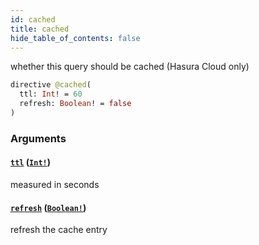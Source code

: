 ```yaml
---
id: cached
title: cached
hide_table_of_contents: false
---
```


whether this query should be cached (Hasura Cloud only)

```graphql
directive @cached(
  ttl: Int! = 60
  refresh: Boolean! = false
)
```

### Arguments

#### [`ttl`](#) ([`Int!`](/07-graphql/scalars/int))

measured in seconds

#### [`refresh`](#) ([`Boolean!`](/07-graphql/scalars/boolean))

refresh the cache entry
